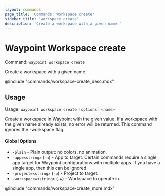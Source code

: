 ```yaml
---
layout: commands
page_title: 'Commands: Workspace create'
sidebar_title: 'workspace create'
description: 'Create a workspace with a given name.'
---
```


# Waypoint Workspace create

Command: `waypoint workspace create`

Create a workspace with a given name.

@include "commands/workspace-create_desc.mdx"

## Usage

Usage: `waypoint workspace create [options] <name>`

Create a workspace in Waypoint with the given value. If a workspace with the
given name already exists, no error will be returned. This command ignores
the -workspace flag.

#### Global Options

- `-plain` - Plain output: no colors, no animation.
- `-app=<string>` (`-a`) - App to target. Certain commands require a single app target for Waypoint configurations with multiple apps. If you have a single app, then this can be ignored.
- `-project=<string>` (`-p`) - Project to target.
- `-workspace=<string>` (`-w`) - Workspace to operate in.

@include "commands/workspace-create_more.mdx"
